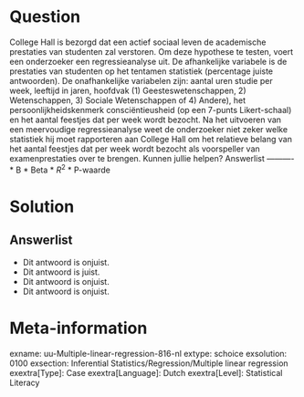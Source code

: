 Question
========
  
College Hall is bezorgd dat een actief sociaal leven de academische prestaties van studenten zal verstoren. Om deze hypothese te testen, voert een onderzoeker een regressieanalyse uit. De afhankelijke variabele is de prestaties van studenten op het tentamen statistiek (percentage juiste antwoorden). De onafhankelijke variabelen zijn: aantal uren studie per week, leeftijd in jaren, hoofdvak (1) Geesteswetenschappen, 2) Wetenschappen, 3) Sociale Wetenschappen of 4) Andere), het persoonlijkheidskenmerk consciëntieusheid (op een 7-punts Likert-schaal) en het aantal feestjes dat per week wordt bezocht. Na het uitvoeren van een meervoudige regressieanalyse weet de onderzoeker niet zeker welke statistiek hij moet rapporteren aan College Hall om het relatieve belang van het aantal feestjes dat per week wordt bezocht als voorspeller van examenprestaties over te brengen. Kunnen jullie helpen? 
Answerlist
----------
* B
* Beta
* $R^2$
* P-waarde 


Solution
========

Answerlist
----------
* Dit antwoord is onjuist.
* Dit antwoord is juist.
* Dit antwoord is onjuist.
* Dit antwoord is onjuist.

Meta-information
================
exname: uu-Multiple-linear-regression-816-nl
extype: schoice
exsolution: 0100
exsection: Inferential Statistics/Regression/Multiple linear regression
exextra[Type]: Case
exextra[Language]: Dutch
exextra[Level]: Statistical Literacy